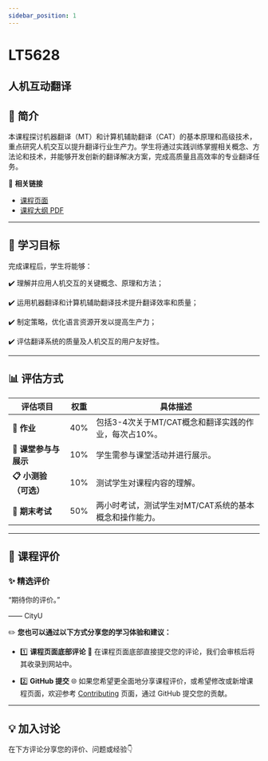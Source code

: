 ```yaml
---
sidebar_position: 1
---
```


# LT5628
## 人机互动翻译

## **📘 简介**
本课程探讨机器翻译（MT）和计算机辅助翻译（CAT）的基本原理和高级技术，重点研究人机交互以提升翻译行业生产力。学生将通过实践训练掌握相关概念、方法论和技术，并能够开发创新的翻译解决方案，完成高质量且高效率的专业翻译任务。

🔗 **相关链接**
- [课程页面](https://www.cityu.edu.hk/catalogue/pg/202425/course/LT5628.htm)
- [课程大纲 PDF](https://www.cityu.edu.hk/catalogue/pg/202425/course/LT5628.pdf)

---

## **🎯 学习目标**

完成课程后，学生将能够：

✔️ 理解并应用人机交互的关键概念、原理和方法；

✔️ 运用机器翻译和计算机辅助翻译技术提升翻译效率和质量；

✔️ 制定策略，优化语言资源开发以提高生产力；

✔️ 评估翻译系统的质量及人机交互的用户友好性。

---

## **📊 评估方式**

| **评估项目**              | **权重** | **具体描述**                                                                                     |
|--------------------------|---------|-----------------------------------------------------------------------------------------------|
| **📖 作业**               | 40%     | 包括3-4次关于MT/CAT概念和翻译实践的作业，每次占10%。                                                |
| **🎤 课堂参与与展示**        | 10%     | 学生需参与课堂活动并进行展示。                                                                     |
| **📋 小测验（可选）**       | 10%     | 测试学生对课程内容的理解。                                                                          |
| **📝 期末考试**            | 50%     | 两小时考试，测试学生对MT/CAT系统的基本概念和操作能力。                                                 |

---

## **💬 课程评价**

### ✨ **精选评价**
<div className={commentStyles.commentBox}>
    <p className={commentStyles.commentText}>
        “期待你的评价。”
    </p>
    <p className={commentStyles.commentAuthor}>—— CityU</p>
</div>

✏️ **您也可以通过以下方式分享您的学习体验和建议：**

- 1️⃣ **课程页面底部评论**
💬 在课程页面底部直接提交您的评论，我们会审核后将其收录到网站中。

- 2️⃣ **GitHub 提交**
🌐 如果您希望更全面地分享课程评价，或希望修改或新增课程页面，欢迎参考 [Contributing](/contributing) 页面，通过 GitHub 提交您的贡献。

---

## **💡 加入讨论**

在下方评论分享您的评价、问题或经验👇
<Utterances />
